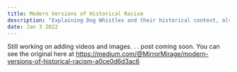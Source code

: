 ```yaml
---
title: Modern Versions of Historical Racism
description: "Explaining Dog Whistles and their historical context, also video games."
date: Jan 3 2022
---
```


 Still working on adding videos and images. . . post coming soon. You can see the original here at https://medium.com/@MirrorMirage/modern-versions-of-historical-racism-a0ce0d6d3ac6

